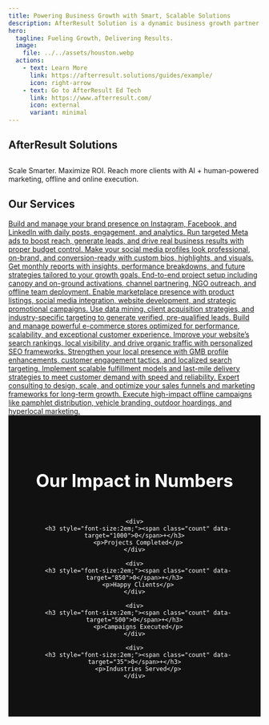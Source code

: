 ```yaml
---
title: Powering Business Growth with Smart, Scalable Solutions
description: AfterResult Solution is a dynamic business growth partner specializing in lead generation, digital marketing, and brand development. We help businesses—big or small—connect with their target audience through strategic online and offline marketing solutions designed to deliver measurable results. Our expertise spans from social media management and SEO to targeted campaigns that boost visibility, engagement, and conversions. At AfterResult Solution, we are committed to driving real impact for our clients by transforming prospects into loyal customers, helping brands grow sustainably in a competitive market.
hero:
  tagline: Fueling Growth, Delivering Results.
  image:
    file: ../../assets/houston.webp
  actions:
    - text: Learn More
      link: https://afterresult.solutions/guides/example/
      icon: right-arrow
    - text: Go to AfterResult Ed Tech
      link: https://www.afterresult.com/
      icon: external
      variant: minimal
---
```



## AfterResult Solutions

<section class="hero">
  <h1></h1>
  <p>Scale Smarter. Maximize ROI. Reach more clients with AI + human-powered marketing, offline and online execution.</p>
</section>


## Our Services

<CardGrid stagger>

  <a href="https://afterresult.solutions/services/fif/" target="_blank" rel="noopener noreferrer">
    <Card title="Social Media Marketing & Management" icon="star">
      Build and manage your brand presence on Instagram, Facebook, and LinkedIn with daily posts, engagement, and analytics.
    </Card>
  </a>

  <a href="https://afterresult.solutions/services/fif/" target="_blank" rel="noopener noreferrer">
    <Card title="Performance-Driven Ad Campaigns" icon="star">
      Run targeted Meta ads to boost reach, generate leads, and drive real business results with proper budget control.
    </Card>
  </a>

  <a href="https://afterresult.solutions/services/fif/" target="_blank" rel="noopener noreferrer">
    <Card title="Profile Optimization & Branding" icon="star">
      Make your social media profiles look professional, on-brand, and conversion-ready with custom bios, highlights, and visuals.
    </Card>
  </a>

  <a href="https://afterresult.solutions/services/fif/" target="_blank" rel="noopener noreferrer">
    <Card title="Analytics & Strategy Reports" icon="star">
      Get monthly reports with insights, performance breakdowns, and future strategies tailored to your growth goals.
    </Card>
  </a>

  <a href="https://afterresult.solutions/services/first-page/" target="_blank" rel="noopener noreferrer">
    <Card title="Comprehensive Project Setup & Activations" icon="star">
      End-to-end project setup including canopy and on-ground activations, channel partnering, NGO outreach, and offline team deployment.
    </Card>
  </a>

  <a href="https://afterresult.solutions/services/second-page/" target="_blank" rel="noopener noreferrer">
    <Card title="Marketplace Enablement & E-commerce Development" icon="star">
      Enable marketplace presence with product listings, social media integration, website development, and strategic promotional campaigns.
    </Card>
  </a>

  <a href="https://afterresult.solutions/services/second-page/" target="_blank" rel="noopener noreferrer">
    <Card title="AI-Driven Lead Generation" icon="star">
      Use data mining, client acquisition strategies, and industry-specific targeting to generate verified, pre-qualified leads.
    </Card>
  </a>

  <a href="https://afterresult.solutions/services/f-page/" target="_blank" rel="noopener noreferrer">
    <Card title="E-commerce Store Development" icon="star">
      Build and manage powerful e-commerce stores optimized for performance, scalability, and exceptional customer experience.
    </Card>
  </a>

  <a href="https://afterresult.solutions/services/six/" target="_blank" rel="noopener noreferrer">
    <Card title="SEO & Organic Growth Strategies" icon="star">
      Improve your website’s search rankings, local visibility, and drive organic traffic with personalized SEO frameworks.
    </Card>
  </a>

  <a href="https://afterresult.solutions/services/seven/" target="_blank" rel="noopener noreferrer">
    <Card title="Google My Business & Local Search Optimization" icon="star">
      Strengthen your local presence with GMB profile enhancements, customer engagement tactics, and localized search targeting.
    </Card>
  </a>

  <a href="https://afterresult.solutions/services/eight/" target="_blank" rel="noopener noreferrer">
    <Card title="Fast Delivery & Fulfillment Solutions" icon="star">
      Implement scalable fulfillment models and last-mile delivery strategies to meet customer demand with speed and reliability.
    </Card>
  </a>

  <a href="https://afterresult.solutions/services/nine/" target="_blank" rel="noopener noreferrer">
    <Card title="Sales Funnel & Marketing Consulting" icon="star">
      Expert consulting to design, scale, and optimize your sales funnels and marketing frameworks for long-term growth.
    </Card>
  </a>

  <a href="https://afterresult.solutions/services/first-page/" target="_blank" rel="noopener noreferrer">
    <Card title="Offline Advertising & Hyperlocal Campaigns" icon="star">
      Execute high-impact offline campaigns like pamphlet distribution, vehicle branding, outdoor hoardings, and hyperlocal marketing.
    </Card>
  </a>

</CardGrid>

<section style="background:#111;color:white;padding:60px 20px;text-align:center;">
  <h2 style="font-size:2.5em;margin-bottom:40px;">Our Impact in Numbers</h2>
  <div style="display:flex;justify-content:center;flex-wrap:wrap;gap:40px;">
    
    <div>
      <h3 style="font-size:2em;"><span class="count" data-target="1000">0</span>+</h3>
      <p>Projects Completed</p>
    </div>
    
    <div>
      <h3 style="font-size:2em;"><span class="count" data-target="850">0</span>+</h3>
      <p>Happy Clients</p>
    </div>

    <div>
      <h3 style="font-size:2em;"><span class="count" data-target="500">0</span>+</h3>
      <p>Campaigns Executed</p>
    </div>

    <div>
      <h3 style="font-size:2em;"><span class="count" data-target="35">0</span>+</h3>
      <p>Industries Served</p>
    </div>

  </div>
</section>

<script>
  const counters = document.querySelectorAll('.count');
  counters.forEach(counter => {
    counter.innerText = '0';
    const updateCount = () => {
      const target = +counter.getAttribute('data-target');
      const current = +counter.innerText;
      const increment = target / 100;
      if (current < target) {
        counter.innerText = Math.ceil(current + increment);
        setTimeout(updateCount, 20);
      } else {
        counter.innerText = target;
      }
    };
    updateCount();
  });
</script>
